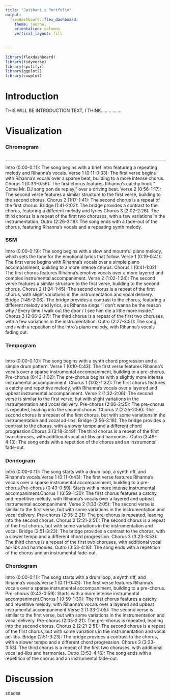 ```yaml
---
title: "Jaishani's Portfolio"
output: 
  flexdashboard::flex_dashboard:
    theme: journal
    orientation: columns
    vertical_layout: fill
    
    
---
```


```r
library(flexdashboard)
library(tidyverse)
library(spotifyr)
library(ggplot2)
library(cowplot)
```


Introduction
=========================================



THIS WILL BE INTRODUCTION TEXT, I THINK.....
..
...
...

Visualization {.storyboard}
========================================



### Chromogram

```r

```

-----------------------------------------------

Intro (0:00-0:11): The song begins with a brief intro featuring a repeating melody and Rihanna's vocals. Verse 1 (0:11-0:33): The first verse begins with Rihanna's vocals over a sparse beat, building to a more intense chorus. Chorus 1 (0:33-0:56): The first chorus features Rihanna's catchy hook " Come Mr. DJ song pon de replay," over a driving beat. Verse 2 (0:56-1:17): The second verse features a similar structure to the first verse, building to the second chorus. Chorus 2 (1:17-1:41): The second chorus is a repeat of the first chorus. Bridge (1:41-2:02): The bridge provides a contrast to the chorus, featuring a different melody and lyrics Chorus 3 (2:02-2:26): The third chorus is a repeat of the first two choruses, with a few variations in the instrumentation. Outro (2:26-3:18): The song ends with a fade-out of the chorus, featuring Rihanna's vocals and a repeating synth melody.

### SSM



Intro (0:00-0:19): The song begins with a slow and mournful piano melody, which sets the tone for the emotional lyrics that follow. Verse 1 (0:19-0:41): The first verse begins with Rihanna's vocals over a simple piano accompaniment, building to a more intense chorus. Chorus 1 (0:41-1:02): The first chorus features Rihanna's emotive vocals over a more layered and complex instrumental accompaniment. Verse 2 (1:02-1:24): The second verse features a similar structure to the first verse, building to the second chorus. Chorus 2 (1:24-1:45): The second chorus is a repeat of the first chorus, with slight variations in the instrumentation and vocal delivery. Bridge (1:45-2:06): The bridge provides a contrast to the chorus, featuring a different melody and lyrics, as Rihanna sings "I don't wanna be the reason why / Every time I walk out the door / I see him die a little more inside." Chorus 3 (2:06-2:27): The third chorus is a repeat of the first two choruses, with a few variations in the instrumentation. Outro (2:27-3:51): The song ends with a repetition of the intro's piano melody, with Rihanna's vocals fading out.

### Tempogram
```r

```


Intro (0:00-0:10): The song begins with a synth chord progression and a simple drum pattern. Verse 1 (0:10-0:43): The first verse features Rihanna's vocals over a sparse instrumental accompaniment, building to a pre-chorus. Pre-chorus (0:43-1:02): The pre-chorus begins with a slightly more intense instrumental accompaniment. Chorus 1 (1:02-1:32): The first chorus features a catchy and repetitive melody, with Rihanna's vocals over a layered and upbeat instrumental accompaniment. Verse 2 (1:32-2:06): The second verse is similar to the first verse, but with slight variations in the instrumentation and vocal delivery. Pre-chorus (2:06-2:25): The pre-chorus is repeated, leading into the second chorus. Chorus 2 (2:25-2:56): The second chorus is a repeat of the first chorus, but with some variations in the instrumentation and vocal ad-libs. Bridge (2:56-3:18): The bridge provides a contrast to the chorus, with a slower tempo and a different chord progression.Chorus 3 (3:18-3:49): The third chorus is a repeat of the first two choruses, with additional vocal ad-libs and harmonies. Outro (3:49-4:13): The song ends with a repetition of the chorus and an instrumental fade-out.

### Dendogram




Intro (0:00-0:11): The song starts with a drum loop, a synth riff, and Rihanna's vocals.Verse 1 (0:11-0:43): The first verse features Rihanna's vocals over a sparse instrumental accompaniment, building to a pre-chorus.Pre-chorus (0:43-0:59): Starts with a more intense instrumental accompaniment.Chorus 1 (0:59-1:30): The first chorus features a catchy and repetitive melody, with Rihanna's vocals over a layered and upbeat instrumental accompaniment. Verse 2 (1:33-2:05): The second verse is similar to the first verse, but with some variations in the instrumentation and vocal delivery. Pre-chorus (2:05-2:21): The pre-chorus is repeated, leading into the second chorus. Chorus 2 (2:21-2:51): The second chorus is a repeat of the first chorus, but with some variations in the instrumentation and vocal. Bridge (2:51-3:23): The bridge provides a contrast to the chorus, with a slower tempo and a different chord progression. Chorus 3 (3:23-3:53): The third chorus is a repeat of the first two choruses, with additional vocal ad-libs and harmonies. Outro (3:53-4:16): The song ends with a repetition of the chorus and an instrumental fade-out.



### Chordogram


Intro (0:00-0:11): The song starts with a drum loop, a synth riff, and Rihanna's vocals.Verse 1 (0:11-0:43): The first verse features Rihanna's vocals over a sparse instrumental accompaniment, building to a pre-chorus.
Pre-chorus (0:43-0:59): Starts with a more intense instrumental accompaniment.Chorus 1 (0:59-1:30): The first chorus features a catchy and repetitive melody, with Rihanna's vocals over a layered and upbeat instrumental accompaniment.Verse 2 (1:33-2:05): The second verse is similar to the first verse, but with some variations in the instrumentation and vocal delivery. Pre-chorus (2:05-2:21): The pre-chorus is repeated, leading into the second chorus. Chorus 2 (2:21-2:51): The second chorus is a repeat of the first chorus, but with some variations in the instrumentation and vocal ad-libs. Bridge (2:51-3:23): The bridge provides a contrast to the chorus, with a slower tempo and a different chord progression. Chorus 3 (3:23-3:53): The third chorus is a repeat of the first two choruses, with additional vocal ad-libs and harmonies. Outro (3:53-4:16): The song ends with a repetition of the chorus and an instrumental fade-out.




Discussion 
=========================================
sdadsa